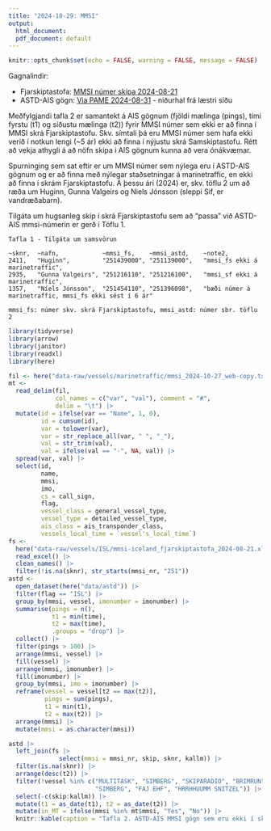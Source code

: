 ```yaml
---
title: "2024-10-29: MMSI"
output:
  html_document:
  pdf_document: default
---
```


```r
knitr::opts_chunk$set(echo = FALSE, warning = FALSE, message = FALSE)
```

Gagnalindir:

* Fjarskiptastofa: [MMSI númer skipa 2024-08-21](https://www.fjarskiptastofa.is/library?itemid=2782f880-8bff-43b5-b1f3-c50bc9378973)
* ASTD-AIS gögn: [Via PAME 2024-08-31](pame.is) - niðurhal frá læstri síðu

Meðfylgjandi tafla 2 er samantekt á AIS gögnum (fjöldi mælinga (pings), tími fyrstu (t1) og síðustu mælinga (t2)) fyrir MMSI númer sem ekki er að finna í MMSI skrá Fjarskiptastofu. Skv. símtali þá eru MMSI númer sem hafa ekki verið í notkun lengi (~5 ár) ekki að finna í nýjustu skrá Samskiptastofu. Rétt að vekja athygli á að nöfn skipa i AIS gögnum kunna að vera ónákvæmar.

Spurninging sem sat eftir er um MMSI númer sem nýlega eru í ASTD-AIS gögnum og er að finna með nýlegar staðsetningar á marinetraffic, en ekki að finna í skrám Fjarskiptastofu. Á þessu ári (2024) er, skv. töflu 2 um að ræða um Huginn, Gunna Valgeirs og Niels Jónsson (sleppi Sif, er vandræðabarn).

Tilgáta um hugsanleg skip í skrá Fjarskiptastofu sem að "passa" við ASTD-AIS mmsi-númerin er gerð í Töflu 1.

```
Tafla 1 - Tilgáta um samsvörun

~sknr,  ~nafn,            ~mmsi_fs,    ~mmsi_astd,    ~note2,
2411,   "Huginn",         "251439000", "251139000",   "mmsi_fs ekki á marinetraffic",
2935,   "Gunna Valgeirs", "251216110", "251216100",   "mmsi_sf ekki á marinetraffic",
1357,   "Níels Jónsson",  "251454110", "251396098",   "bæði númer á marinetraffic, mmsi_fs ekki sést í 6 ár"

mmsi_fs: númer skv. skrá Fjarskiptastofu, mmsi_astd: númer sbr. töflu 2
```

```r
library(tidyverse)
library(arrow)
library(janitor)
library(readxl)
library(here)
```

```r
fil <- here("data-raw/vessels/marinetraffic/mmsi_2024-10-27_web-copy.txt")
mt <-
  read_delim(fil,
             col_names = c("var", "val"), comment = "#",
             delim = "\t") |>
  mutate(id = ifelse(var == "Name", 1, 0),
         id = cumsum(id),
         var = tolower(var),
         var = str_replace_all(var, " ", "_"),
         val = str_trim(val),
         val = ifelse(val == "-", NA, val)) |>
  spread(var, val) |>
  select(id,
         name,
         mmsi,
         imo,
         cs = call_sign,
         flag,
         vessel_class = general_vessel_type,
         vessel_type = detailed_vessel_type,
         ais_class = ais_transponder_class,
         vessels_local_time = `vessel's_local_time`)
fs <-
  here("data-raw/vessels/ISL/mmsi-iceland_fjarskiptastofa_2024-08-21.xlsx") |> 
  read_excel() |>
  clean_names() |> 
  filter(!is.na(sknr), str_starts(mmsi_nr, "251"))
astd <-
  open_dataset(here("data/astd")) |>
  filter(flag == "ISL") |>
  group_by(mmsi, vessel, imonumber = imonumber) |>
  summarise(pings = n(),
            t1 = min(time),
            t2 = max(time),
            .groups = "drop") |>
  collect() |> 
  filter(pings > 100) |> 
  arrange(mmsi, vessel) |> 
  fill(vessel) |> 
  arrange(mmsi, imonumber) |> 
  fill(imonumber) |> 
  group_by(mmsi, imo = imonumber) |> 
  reframe(vessel = vessel[t2 == max(t2)],
          pings = sum(pings),
          t1 = min(t1),
          t2 = max(t2)) |> 
  arrange(mmsi) |> 
  mutate(mmsi = as.character(mmsi))
```

```r
astd |> 
  left_join(fs |> 
              select(mmsi = mmsi_nr, skip, sknr, kallm)) |> 
  filter(is.na(sknr)) |> 
  arrange(desc(t2)) |> 
  filter(!vessel %in% c("MULTITASK", "SIMBERG", "SKIPARADIO", "BRIMRUN", "M",
                        "SIMBERG", "FAJ EHF", "HRRHHUUMM SNITZEL")) |> 
  select(-c(skip:kallm)) |> 
  mutate(t1 = as_date(t1), t2 = as_date(t2)) |> 
  mutate(in_MT = ifelse(mmsi %in% mt$mmsi, "Yes", "No")) |> 
  knitr::kable(caption = "Tafla 2. ASTD-AIS MMSI gögn sem eru ekki í skrá Samskiptastofu raðað eftir tíma á síðustu skráningu (t2). 'in_MT' gefur til kynna hvort að mmsi-númer er að finna í Marinetraffic.")
```







